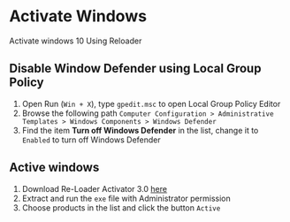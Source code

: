 # Activate Windows

Activate windows 10 Using Reloader

## Disable Window Defender using Local Group Policy

1. Open Run (`Win + X`), type `gpedit.msc` to open Local Group Policy Editor
2. Browse the following path `Computer Configuration > Administrative Templates > Windows Components > Windows Defender`
3. Find the item **Turn off Windows Defender** in the list, change it to `Enabled` to turn off Windows Defender


## Active windows

1. Download Re-Loader Activator 3.0 [here](http://sinhvienit.net/forum/huong-dan-crack-windows-10-voi-re-loader-3-0-kich-hoat-ban-quyen-win-10-full.487287.html)
2. Extract and run the `exe` file with Administrator permission
3. Choose products in the list and click the button `Active`

